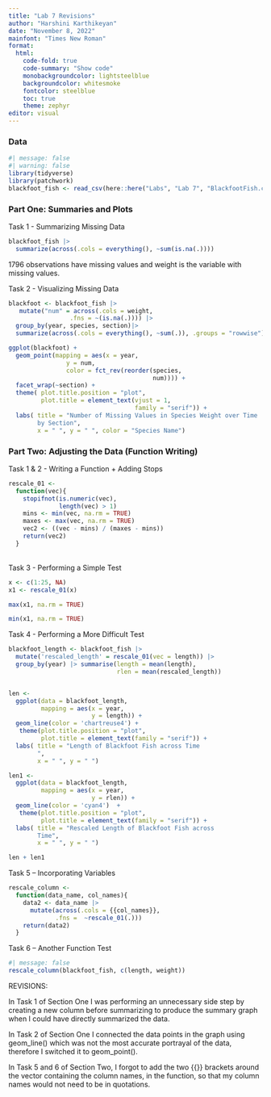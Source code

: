 ```yaml
---
title: "Lab 7 Revisions"
author: "Harshini Karthikeyan"
date: "November 8, 2022"
mainfont: "Times New Roman"
format: 
  html:
    code-fold: true
    code-summary: "Show code"
    monobackgroundcolor: lightsteelblue
    backgroundcolor: whitesmoke
    fontcolor: steelblue
    toc: true
    theme: zephyr
editor: visual
---
```


### Data

```r
#| message: false
#| warning: false
library(tidyverse)
library(patchwork)
blackfoot_fish <- read_csv(here::here("Labs", "Lab 7", "BlackfootFish.csv"))

```

### Part One: Summaries and Plots

Task 1 - Summarizing Missing Data

```r

blackfoot_fish |> 
  summarize(across(.cols = everything(), ~sum(is.na(.))))
```

1796 observations have missing values and weight is the variable with missing values.

Task 2 - Visualizing Missing Data

```r
blackfoot <- blackfoot_fish |> 
   mutate("num" = across(.cols = weight,
                 .fns = ~(is.na(.)))) |> 
  group_by(year, species, section)|>
  summarize(across(.cols = everything(), ~sum(.)), .groups = "rowwise")

ggplot(blackfoot) +
  geom_point(mapping = aes(x = year,
                y = num,
                color = fct_rev(reorder(species,
                                        num)))) +
  facet_wrap(~section) +
  theme( plot.title.position = "plot",
         plot.title = element_text(vjust = 1,
                                   family = "serif")) +
  labs( title = "Number of Missing Values in Species Weight over Time
        by Section",
        x = " ", y = " ", color = "Species Name")
```

### Part Two: Adjusting the Data (Function Writing)

Task 1 & 2 - Writing a Function + Adding Stops

```r
rescale_01 <- 
  function(vec){
    stopifnot(is.numeric(vec),
              length(vec) > 1)
    mins <- min(vec, na.rm = TRUE)
    maxes <- max(vec, na.rm = TRUE)
    vec2 <- ((vec - mins) / (maxes - mins))
    return(vec2)
  }

```

\
Task 3 - Performing a Simple Test

```r
x <- c(1:25, NA)
x1 <- rescale_01(x) 

max(x1, na.rm = TRUE)

min(x1, na.rm = TRUE)
```

Task 4 - Performing a More Difficult Test

```r
blackfoot_length <- blackfoot_fish |>
  mutate('rescaled_length' = rescale_01(vec = length)) |>
  group_by(year) |> summarise(length = mean(length),
                              rlen = mean(rescaled_length))


len <- 
  ggplot(data = blackfoot_length,
         mapping = aes(x = year,
                       y = length)) +
  geom_line(color = 'chartreuse4') +  
   theme(plot.title.position = "plot",
         plot.title = element_text(family = "serif")) +
  labs( title = "Length of Blackfoot Fish across Time
        ",
        x = " ", y = " ")

len1 <- 
  ggplot(data = blackfoot_length,
         mapping = aes(x = year,
                       y = rlen)) +
  geom_line(color = 'cyan4')  +  
   theme(plot.title.position = "plot",
         plot.title = element_text(family = "serif")) +
  labs( title = "Rescaled Length of Blackfoot Fish across
        Time",
        x = " ", y = " ")

len + len1
```

Task 5 -- Incorporating Variables

```r
rescale_column <- 
  function(data_name, col_names){
    data2 <- data_name |> 
      mutate(across(.cols = {{col_names}},
             .fns =  ~rescale_01(.)))
    return(data2)
  }
```

Task 6 -- Another Function Test

```r
#| message: false
rescale_column(blackfoot_fish, c(length, weight))

```

REVISIONS:

In Task 1 of Section One I was performing an unnecessary side step by creating a new column before summarizing to produce the summary graph when I could have directly summarized the data.

In Task 2 of Section One I connected the data points in the graph using geom_line() which was not the most accurate portrayal of the data, therefore I switched it to geom_point().

In Task 5 and 6 of Section Two, I forgot to add the two {{}} brackets around the vector containing the column names, in the function, so that my column names would not need to be in quotations.
